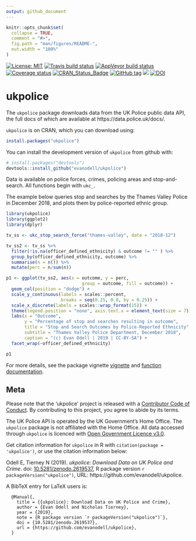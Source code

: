 ```yaml
---
output: github_document
---
```


<!-- README.md is generated from README.Rmd. Please edit that file -->

```r
knitr::opts_chunk$set(
  collapse = TRUE,
  comment = "#>",
  fig.path = "man/figures/README-",
  out.width = "100%"
)
```


<!-- badges: start -->
[![License: MIT](https://img.shields.io/badge/License-MIT-blue.svg)](https://opensource.org/licenses/MIT)
[![Travis build status](https://travis-ci.org/evanodell/ukpolice.svg?branch=master)](https://travis-ci.org/evanodell/ukpolice)
[![AppVeyor build status](https://ci.appveyor.com/api/projects/status/github/evanodell/ukpolice?branch=master&svg=true)](https://ci.appveyor.com/project/evanodell/ukpolice)
[![Coverage status](https://codecov.io/gh/evanodell/ukpolice/branch/master/graph/badge.svg)](https://codecov.io/github/evanodell/ukpolice?branch=master)
[![CRAN_Status_Badge](https://www.r-pkg.org/badges/version/ukpolice)](https://cran.r-project.org/package=ukpolice)
[![GitHub tag](https://img.shields.io/github/tag/evanodell/ukpolice.svg)](https://github.com/evanodell/ukpolice)
[![](https://cranlogs.r-pkg.org/badges/grand-total/ukpolice)](https://dgrtwo.shinyapps.io/cranview/)
[![DOI](https://zenodo.org/badge/178673884.svg)](https://zenodo.org/badge/latestdoi/178673884)
<!-- badges: end -->


# ukpolice

The `ukpolice` package downloads data from the UK Police public data API, the full docs of which are available at https://data.police.uk/docs/.

`ukpolice` is on CRAN, which you can download using:

```r
install.packages("ukpolice")
```

You can install the development version of `ukpolice` from github with:

```r
# install.packages("devtools")
devtools::install_github("evanodell/ukpolice")
```


Data is available on police forces, crimes, policing areas and stop-and-search. All functions begin with `ukc_`.

The example below queries stop and searches by the Thames Valley Police in December 2018, and plots them by police-reported ethnic group.

```r
library(ukpolice)
library(ggplot2)
library(dplyr)

tv_ss <- ukc_stop_search_force("thames-valley", date = "2018-12")

tv_ss2 <- tv_ss %>% 
  filter(!is.na(officer_defined_ethnicity) & outcome != "" ) %>%
  group_by(officer_defined_ethnicity, outcome) %>%
  summarise(n = n()) %>%
  mutate(perc = n/sum(n))

p1 <- ggplot(tv_ss2, aes(x = outcome, y = perc,
                             group = outcome, fill = outcome)) + 
  geom_col(position = "dodge") + 
  scale_y_continuous(labels = scales::percent,
                     breaks = seq(0.25, 0.8, by = 0.25)) + 
  scale_x_discrete(labels = scales::wrap_format(15)) + 
  theme(legend.position = "none", axis.text.x = element_text(size = 7)) + 
  labs(x = "Outcome", 
       y = "Percentage of stop and searches resulting in outcome",
       title = "Stop and Search Outcomes by Police-Reported Ethnicity",
       subtitle = "Thames Valley Police Department, December 2018",
       caption = "(c) Evan Odell | 2019 | CC-BY-SA") + 
  facet_wrap(~officer_defined_ethnicity)

p1
```

For more details, see the package vignette [vignette](https://docs.evanodell.com/ukpolice/articles/introduction.html) and [function documentation](https://docs.evanodell.com/ukpolice/reference/index.html).

## Meta

Please note that the 'ukpolice' project is released with a [Contributor Code of Conduct](CODE_OF_CONDUCT.md). By contributing to this project, you agree to abide by its terms.

The UK Police API is operated by the UK Government's Home Office. The `ukpolice` package is not affiliated with the Home Office. All data accessed through `ukpolice` is licenced with [Open Government Licence v3.0](https://www.nationalarchives.gov.uk/doc/open-government-licence/version/3/).

Get citation information for `ukpolice` in R with `citation(package = 'ukpolice')`, or use the citation information below:

Odell E, Tierney N (2019). _ukpolice: Download Data on UK Police and Crime_. doi:
[10.5281/zenodo.2619537](https://doi.org/10.5281/zenodo.2619537), R package version `r packageVersion("ukpolice")`, URL: https://github.com/evanodell/ukpolice.

A BibTeX entry for LaTeX users is:

```
  @Manual{,
    title = {{ukpolice}: Download Data on UK Police and Crime},
    author = {Evan Odell and Nicholas Tierney},
    year = {2019},
    note = {R package version `r packageVersion("ukpolice")`},
    doi = {10.5281/zenodo.2619537},
    url = {https://github.com/evanodell/ukpolice},
  }
```
